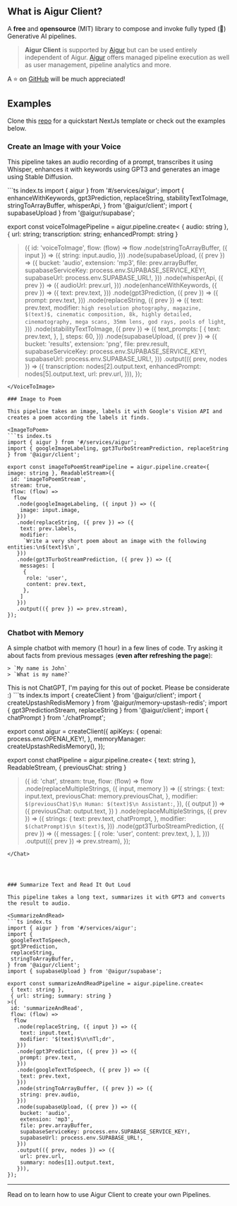 
## What is Aigur Client?

A **free** and **opensource** (MIT) library to compose and invoke fully typed (🎉) Generative AI pipelines.

> **Aigur Client** is supported by [Aigur](https://aigur.dev) but can be used entirely independent of Aigur.
> [Aigur](https://aigur.dev) offers managed pipeline execution as well as user management, pipeline analytics and more.

A ⭐ on [GitHub](https://github.com/weareaigur/client) will be much appreciated!

## Examples

Clone this [repo](https://github.com/WeAreAigur/client-template) for a quickstart NextJs template or check out the examples below.


### Create an Image with your Voice

This pipeline takes an audio recording of a prompt, transcribes it using Whisper, enhances it with keywords using GPT3 and generates an image using Stable Diffusion.

<VoiceToImage>
```ts index.ts
import { aigur } from '#/services/aigur';
import {
  enhanceWithKeywords,
  gpt3Prediction,
  replaceString,
  stabilityTextToImage,
  stringToArrayBuffer,
  whisperApi,
} from '@aigur/client';
import { supabaseUpload } from '@aigur/supabase';

export const voiceToImagePipeline = aigur.pipeline.create<
  { audio: string },
  { url: string; transcription: string; enhancedPrompt: string }
>({
  id: 'voiceToImage',
  flow: (flow) =>
    flow
      .node(stringToArrayBuffer, ({ input }) => ({
        string: input.audio,
      }))
      .node(supabaseUpload, ({ prev }) => ({
        bucket: 'audio',
        extension: 'mp3',
        file: prev.arrayBuffer,
        supabaseServiceKey: process.env.SUPABASE_SERVICE_KEY!,
        supabaseUrl: process.env.SUPABASE_URL!,
      }))
      .node(whisperApi, ({ prev }) => ({
        audioUrl: prev.url,
      }))
      .node(enhanceWithKeywords, ({ prev }) => ({
        text: prev.text,
      }))
      .node(gpt3Prediction, ({ prev }) => ({
        prompt: prev.text,
      }))
      .node(replaceString, ({ prev }) => ({
        text: prev.text,
        modifier: `high resolution photography, magazine, $(text)$, cinematic composition, 8k, highly detailed, cinematography, mega scans, 35mm lens, god rays, pools of light`,
      }))
      .node(stabilityTextToImage, ({ prev }) => ({
        text_prompts: [
          {
            text: prev.text,
          },
        ],
        steps: 60,
      }))
      .node(supabaseUpload, ({ prev }) => ({
        bucket: 'results',
        extension: 'png',
        file: prev.result,
        supabaseServiceKey: process.env.SUPABASE_SERVICE_KEY!,
        supabaseUrl: process.env.SUPABASE_URL!,
      }))
      .output(({ prev, nodes }) => ({
        transcription: nodes[2].output.text,
        enhancedPrompt: nodes[5].output.text,
        url: prev.url,
      })),
});
```
</VoiceToImage>

### Image to Poem

This pipeline takes an image, labels it with Google's Vision API and creates a poem according the labels it finds.

<ImageToPoem>
```ts index.ts
import { aigur } from '#/services/aigur';
import { googleImageLabeling, gpt3TurboStreamPrediction, replaceString } from '@aigur/client';

export const imageToPoemStreamPipeline = aigur.pipeline.create<{ image: string }, ReadableStream>({
 id: 'imageToPoemStream',
 stream: true,
 flow: (flow) =>
  flow
   .node(googleImageLabeling, ({ input }) => ({
    image: input.image,
   }))
   .node(replaceString, ({ prev }) => ({
    text: prev.labels,
    modifier:
     `Write a very short poem about an image with the following entities:\n$(text)$\n`,
   }))
   .node(gpt3TurboStreamPrediction, ({ prev }) => ({
    messages: [
     {
      role: 'user',
      content: prev.text,
     },
    ]
   }))
   .output(({ prev }) => prev.stream),
});
```
</ImageToPoem>

### Chatbot with Memory

A simple chatbot with memory (1 hour) in a few lines of code. Try asking it about facts from previous messages (**even after refreshing the page**):

```
> `My name is John`
> `What is my name?`
```

<Callout>
  This is not ChatGPT, I'm paying for this out of pocket. Please be considerate :)
</Callout>

<Chat>
```ts index.ts
import { createClient } from '@aigur/client';
import { createUpstashRedisMemory } from '@aigur/memory-upstash-redis';
import { gpt3PredictionStream, replaceString } from '@aigur/client';
import { chatPrompt } from './chatPrompt';

export const aigur = createClient({
 apiKeys: {
  openai: process.env.OPENAI_KEY!,
 },
 memoryManager: createUpstashRedisMemory(),
});


export const chatPipeline = aigur.pipeline.create<
 { text: string },
 ReadableStream,
 { previousChat: string }
>({
 id: 'chat',
 stream: true,
 flow: (flow) =>
  flow
   .node(replaceMultipleStrings, ({ input, memory }) => ({
     strings: {
      text: input.text,
      previousChat: memory.previousChat,
     },
     modifier: `$(previousChat)$\n Human: $(text)$\n Assistant:`,
    }), ({ output }) => ({
     previousChat: output.text,
    })
   )
   .node(replaceMultipleStrings, ({ prev }) => ({
    strings: {
     text: prev.text,
     chatPrompt,
    },
    modifier: `$(chatPrompt)$\n $(text)$`,
   }))
   .node(gpt3TurboStreamPrediction, ({ prev }) => ({
    messages: [
     {
      role: 'user',
      content: prev.text,
     },
    ],
   }))
   .output(({ prev }) => prev.stream),
});

```
</Chat>




### Summarize Text and Read It Out Loud

This pipeline takes a long text, summarizes it with GPT3 and converts the result to audio.

<SummarizeAndRead>
```ts index.ts
import { aigur } from '#/services/aigur';
import {
 googleTextToSpeech,
 gpt3Prediction,
 replaceString,
 stringToArrayBuffer,
} from '@aigur/client';
import { supabaseUpload } from '@aigur/supabase';

export const summarizeAndReadPipeline = aigur.pipeline.create<
 { text: string },
 { url: string; summary: string }
>({
 id: 'summarizeAndRead',
 flow: (flow) =>
  flow
   .node(replaceString, ({ input }) => ({
    text: input.text,
    modifier: '$(text)$\n\nTl;dr',
   }))
   .node(gpt3Prediction, ({ prev }) => ({
    prompt: prev.text,
   }))
   .node(googleTextToSpeech, ({ prev }) => ({
    text: prev.text,
   }))
   .node(stringToArrayBuffer, ({ prev }) => ({
    string: prev.audio,
   }))
   .node(supabaseUpload, ({ prev }) => ({
    bucket: 'audio',
    extension: 'mp3',
    file: prev.arrayBuffer,
    supabaseServiceKey: process.env.SUPABASE_SERVICE_KEY!,
    supabaseUrl: process.env.SUPABASE_URL!,
   }))
   .output(({ prev, nodes }) => ({
    url: prev.url,
    summary: nodes[1].output.text,
   })),
});
```
</SummarizeAndRead>


--- 
Read on to learn how to use Aigur Client to create your own Pipelines.